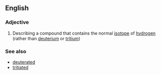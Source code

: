 ==English==
===Adjective===
{{en-adj}}

# {{context|chemistry|lang=en}} Describing a compound that contains the normal [[isotope]] of [[hydrogen]] (rather than [[deuterium]] or [[tritium]])

===See also===
*[[deuterated]]
*[[tritiated]]